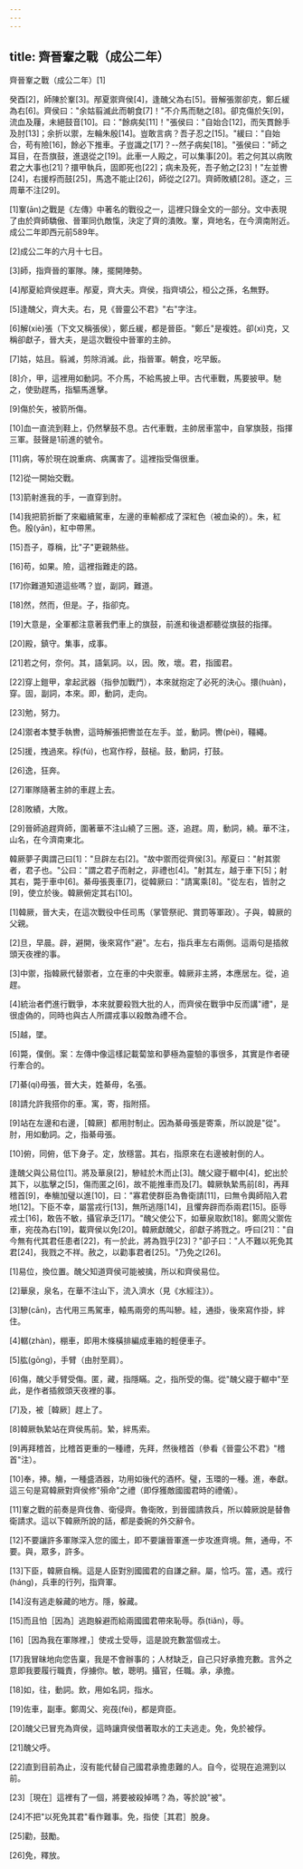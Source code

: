 ```yaml
---
---
---
```

title: 齊晉鞌之戰（成公二年）
---




齊晉鞌之戰（成公二年）[1]

癸酉[2]，師陳於鞌[3]。邴夏禦齊侯[4]，逢醜父為右[5]。晉解張禦卻克，鄭丘緩為右[6]。齊侯曰："余姑翦滅此而朝食[7]！"不介馬而馳之[8]。卻克傷於矢[9]，流血及屨，未絕鼓音[10]。曰："餘病矣[11]！"張侯曰："自始合[12]，而矢貫餘手及肘[13]；余折以禦，左輪朱殷[14]。豈敢言病？吾子忍之[15]。"緩曰："自始合，苟有險[16]，餘必下推車。子豈識之[17]？--然子病矣[18]。"張侯曰："師之耳目，在吾旗鼓，進退從之[19]。此車一人殿之，可以集事[20]。若之何其以病敗君之大事也[21]？擐甲執兵，固即死也[22]；病未及死，吾子勉之[23]！"左並轡[24]，右援桴而鼓[25]，馬逸不能止[26]，師從之[27]。齊師敗績[28]。逐之，三周華不注[29]。

[1]鞌(ān)之戰是《左傳》中著名的戰役之一，這裡只錄全文的一部分。文中表現了由於齊師驕傲、晉軍同仇敵愾，決定了齊的潰敗。鞌，齊地名，在今濟南附近。成公二年即西元前589年。

[2]成公二年的六月十七日。

[3]師，指齊晉的軍隊。陳，擺開陣勢。

[4]邴夏給齊侯趕車。邴夏，齊大夫。齊侯，指齊頃公，桓公之孫，名無野。

[5]逢醜父，齊大夫。右，見《晉靈公不君》"右"字注。

[6]解(xiè)張（下文又稱張侯），鄭丘緩，都是晉臣。"鄭丘"是複姓。卻(xì)克，又稱卻獻子，晉大夫，是這次戰役中晉軍的主帥。

[7]姑，姑且。翦滅，剪除消滅。此，指晉軍。朝食，吃早飯。

[8]介，甲，這裡用如動詞。不介馬，不給馬披上甲。古代車戰，馬要披甲。馳之，使勁趕馬，指驅馬進擊。

[9]傷於矢，被箭所傷。

[10]血一直流到鞋上，仍然擊鼓不息。古代車戰，主帥居車當中，自掌旗鼓，指揮三軍。鼓聲是1前進的號令。

[11]病，等於現在說重病、病厲害了。這裡指受傷很重。

[12]從一開始交戰。

[13]箭射進我的手，一直穿到肘。

[14]我把箭折斷了來繼續駕車，左邊的車輸都成了深紅色（被血染的）。朱，紅色。殷(yān)，紅中帶黑。

[15]吾子，尊稱，比"子"更親熱些。

[16]苟，如果。險，這裡指難走的路。

[17]你難道知道這些嗎？豈，副詞，難道。

[18]然，然而，但是。子，指卻克。

[19]大意是，全軍都注意著我們車上的旗鼓，前進和後退都聽從旗鼓的指揮。

[20]殿，鎮守。集事，成事。

[21]若之何，奈何。其，語氣詞。以，因。敗，壞。君，指國君。

[22]穿上鎧甲，拿起武器（指參加戰鬥），本來就抱定了必死的決心。擐(huàn)，穿。固，副詞，本來。即，動詞，走向。

[23]勉，努力。

[24]禦者本雙手執轡，這時解張把轡並在左手。並，動詞。轡(pèi)，韁繩。

[25]援，拽過來。桴(fú)，也寫作桴，鼓槌。鼓，動詞，打鼓。

[26]逸，狂奔。

[27]軍隊隨著主帥的車趕上去。

[28]敗績，大敗。

[29]晉師追趕齊師，圍著華不注山繞了三圈。逐，追趕。周，動詞，繞。華不注，山名，在今濟南東北。

韓厥夢子輿謂己曰[1]："旦辟左右[2]。"故中禦而從齊侯[3]。邴夏曰："射其禦者，君子也。"公曰："謂之君子而射之，非禮也[4]。"射其左，越于車下[5]；射其右，斃于車中[6]。綦毋張喪車[7]，從韓厥曰："請寓乘[8]。"從左右，皆肘之[9]，使立於後。韓厥俯定其右[10]。

[1]韓厥，晉大夫，在這次戰役中任司馬（掌管祭祀、賞罰等軍政）。子與，韓厥的父親。

[2]旦，早晨。辟，避開，後來寫作"避"。左右，指兵車左右兩側。這兩句是插敘頭天夜裡的事。

[3]中禦，指韓厥代替禦者，立在車的中央禦車。韓厥非主將，本應居左。從，追趕。

[4]統治者們進行戰爭，本來就要殺戮大批的人，而齊侯在戰爭中反而講"禮"，是很虛偽的，同時也與古人所謂戎事以殺敵為禮不合。

[5]越，墜。

[6]斃，僕倒。案：左傳中像這樣記載蔔筮和夢極為靈驗的事很多，其實是作者硬行牽合的。

[7]綦(qí)毋張，晉大夫，姓綦毋，名張。

[8]請允許我搭你的車。寓，寄，指附搭。

[9]站在左邊和右邊，［韓厥］都用肘制止。因為綦毋張是寄乘，所以說是"從"。肘，用如動詞。之，指綦毋張。

[10]俯，同俯，低下身子。定，放穩當。其右，指原來在右邊被射倒的人。

逢醜父與公易位[1]。將及華泉[2]，驂絓於木而止[3]。醜父寢于轏中[4]，蛇出於其下，以肱擊之[5]，傷而匿之[6]，故不能推車而及[7]。韓厥執縶馬前[8]，再拜稽首[9]，奉觴加璧以進[10]，曰："寡君使群臣為魯衛請[11]，曰無令輿師陷入君地[12]。下臣不幸，屬當戎行[13]，無所逃隱[14]，且懼奔辟而忝兩君[15]。臣辱戎士[16]，敢告不敏，攝官承乏[17]。"醜父使公下，如華泉取飲[18]。鄭周父禦佐車，宛茷為右[19]，載齊侯以免[20]。韓厥獻醜父，卻獻子將戮之。呼曰[21]："自今無有代其君任患者[22]，有一於此，將為戮乎[23]？"卻子曰："人不難以死免其君[24]，我戮之不祥。赦之，以勸事君者[25]。"乃免之[26]。

[1]易位，換位置。醜父知道齊侯可能被擒，所以和齊侯易位。

[2]華泉，泉名，在華不注山下，流入濟水（見《水經注》）。

[3]驂(cān)，古代用三馬駕車，轅馬兩旁的馬叫驂。絓，通掛，後來寫作掛，絆住。

[4]轏(zhàn)，棚車，即用木條橫排編成車箱的輕便車子。

[5]肱(gōng)，手臂（由肘至肩）。

[6]傷，醜父手臂受傷。匿，藏，指隱瞞。之，指所受的傷。從"醜父寢于轏中"至此，是作者插敘頭天夜裡的事。

[7]及，被［韓厥］趕上了。

[8]韓厥執縶站在齊侯馬前。縶，絆馬索。

[9]再拜稽首，比稽首更重的一種禮，先拜，然後稽首（參看《晉靈公不君》"稽首"注）。

[10]奉，捧。觴，一種盛酒器，功用如後代的酒杯。璧，玉環的一種。進，奉獻。這三句是寫韓厥對齊侯修"殞命"之禮（即俘獲敵國國君時的禮儀）。

[11]鞌之戰的前奏是齊伐魯、衛侵齊。魯衛敗，到晉國請救兵，所以韓厥說是替魯衛請求。這以下韓厥所說的話，都是委婉的外交辭令。

[12]不要讓許多軍隊深入您的國土，即不要讓晉軍進一步攻進齊境。無，通毋，不要。與，眾多，許多。

[13]下臣，韓厥自稱。這是人臣對別國國君的自謙之辭。屬，恰巧。當，遇。戎行(háng)，兵車的行列，指齊軍。

[14]沒有逃走躲藏的地方。隱，躲藏。

[15]而且怕［因為］逃跑躲避而給兩國國君帶來恥辱。忝(tiǎn)，辱。

[16]［因為我在軍隊裡，］使戎士受辱，這是說充數當個戎士。

[17]我冒昧地向您告稟，我是不會辦事的；人材缺乏，自己只好承擔充數。言外之意即我要履行職責，俘擄你。敏，聰明。攝官，任職。承，承擔。

[18]如，往，動詞。飲，用如名詞，指水。

[19]佐車，副車。鄭周父、宛茷(fèi)，都是齊臣。

[20]醜父已冒充為齊侯，這時讓齊侯借著取水的工夫逃走。免，免於被俘。

[21]醜父呼。

[22]直到目前為止，沒有能代替自己國君承擔患難的人。自今，從現在追溯到以前。

[23]［現在］這裡有了一個，將要被殺掉嗎？為，等於說"被"。

[24]不把"以死免其君"看作難事。免，指使［其君］脫身。

[25]勸，鼓勵。

[26]免，釋放。
